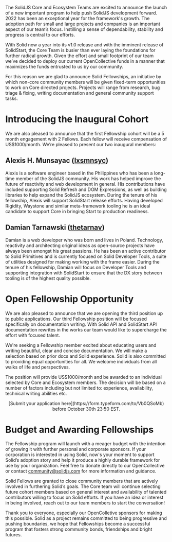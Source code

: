 The SolidJS Core and Ecosystem Teams are excited to announce the launch of a new important program to help push SolidJS development forward. 2022 has been an exceptional year for the framework's growth. The adoption path for small and large projects and companies is an important aspect of our team’s focus. Instilling a sense of dependability, stability and progress is central to our efforts.

With Solid now a year into its v1.0 release and with the imminent release of SolidStart, the Core Team is busier than ever laying the foundations for further radical growth. Given the effort and small footprint of our team we’ve decided to deploy our current OpenCollective funds in a manner that maximizes the funds entrusted to us by our community.

For this reason we are glad to announce Solid Fellowships, an initiative by which non-core community members will be given fixed-term opportunities to work on Core directed projects. Projects will range from research, bug triage & fixing, writing documentation and general community support tasks.

# Introducing the Inaugural Cohort

We are also pleased to announce that the first Fellowship cohort will be a 5 month engagement with 2 Fellows. Each fellow will receive compensation of US$1000/month. We’re pleased to present our two inaugural members:

## Alexis H. Munsayac ([lxsmnsyc](https://www.github.com/lxsmnsyc))

Alexis is a software engineer based in the Philippines who has been a long-time member of the SolidJS community. His work has helped improve the future of reactivity and web development in general. His contributions have included supporting Solid Refresh and DOM Expressions, as well as building libraries to help expand the SolidJS ecosystem. During the tenure of his fellowship, Alexis will support SolidStart release efforts. Having developed Rigidity, Waystone and similar meta-framework tooling he is an ideal candidate to support Core in bringing Start to production readiness.

## Damian Tarnawski ([thetarnav](https://www.github.com/thetarnav))

Damian is a web developer who was born and lives in Poland. Technology, reactivity and architecting original ideas as open-source projects have always been amongst his great passions. He has been an active contributor to Solid Primitives and is currently focused on Solid Developer Tools, a suite of utilities designed for making working with the frame easier. During the tenure of his fellowship, Damian will focus on Developer Tools and supporting integration with SolidStart to ensure that the DX story between tooling is of the highest quality possible.

# Open Fellowship Opportunity

We are also pleased to announce that we are opening the third position up to public applications. Our third Fellowship position will be focused specifically on documentation writing. With Solid API and SolidStart API documentation rewrites in the works our team would like to supercharge the effort with focused talent.

We're seeking a Fellowship member excited about educating users and writing beautiful, clear and concise documentation. We will make a selection based on prior docs and Solid experience. Solid is also committed to providing equal opportunities for all. We welcome individuals from all walks of life and perspectives.

The position will provide US$1000/month and be awarded to an individual selected by Core and Ecosystem members. The decision will be based on a number of factors including but not limited to: experience, availability, technical writing abilities etc.

<center>
  [Submit your application here](https://form.typeform.com/to/Vb0QSoMb) before October 30th 23:50
  EST.
</center>

# Budget and Awarding Fellowships

The Fellowship program will launch with a meager budget with the intention of growing it with further personal and corporate sponsors. If your corporation is interested in using Solid, now's your moment to support Solid’s adoption story and help it produce a highly durable framework for use by your organization. Feel free to donate directly to our OpenCollective or contact community@solidjs.com for more information and guidance.

Solid Fellows are granted to close community members that are actively involved in furthering Solid’s goals. The Core team will continue selecting future cohort members based on general interest and availability of talented contributors willing to focus on Solid efforts. If you have an idea or interest in being involved, reach out to our team members to start the conversation!

Thank you to everyone, especially our OpenColletive sponsors for making this possible. Solid as a project remains committed to being progressive and pushing boundaries, we hope that Fellowships become a successful program that fosters strong community bonds, friendships and bright futures.
